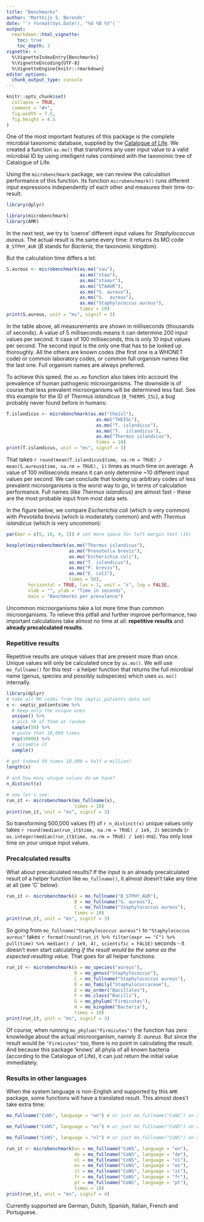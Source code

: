 ```yaml
---
title: "Benchmarks"
author: "Matthijs S. Berends"
date: '`r format(Sys.Date(), "%d %B %Y")`'
output: 
  rmarkdown::html_vignette:
    toc: true
    toc_depth: 3
vignette: >
  %\VignetteIndexEntry{Benchmarks}
  %\VignetteEncoding{UTF-8}
  %\VignetteEngine{knitr::rmarkdown}
editor_options: 
  chunk_output_type: console
---
```


```r
knitr::opts_chunk$set(
  collapse = TRUE,
  comment = "#>",
  fig.width = 7.5,
  fig.height = 4.5
)
```

One of the most important features of this package is the complete microbial taxonomic database, supplied by the [Catalogue of Life](http://catalogueoflife.org). We created a function `as.mo()` that transforms any user input value to a valid microbial ID by using intelligent rules combined with the taxonomic tree of Catalogue of Life.

Using the `microbenchmark` package, we can review the calculation performance of this function. Its function `microbenchmark()` runs different input expressions independently of each other and measures their time-to-result.

```r
library(dplyr)
```

```r
library(microbenchmark)
library(AMR)
```

In the next test, we try to 'coerce' different input values for *Staphylococcus aureus*. The actual result is the same every time: it returns its MO code `B_STPHY_AUR` (*B* stands for *Bacteria*, the taxonomic kingdom). 

But the calculation time differs a lot:

```r
S.aureus <- microbenchmark(as.mo("sau"),
                           as.mo("stau"),
                           as.mo("staaur"),
                           as.mo("STAAUR"),
                           as.mo("S. aureus"),
                           as.mo("S.  aureus"),
                           as.mo("Staphylococcus aureus"),
                           times = 10)
print(S.aureus, unit = "ms", signif = 3)
```

In the table above, all measurements are shown in milliseconds (thousands of seconds). A value of 5 milliseconds means it can determine 200 input values per second. It case of 100 milliseconds, this is only 10 input values per second. The second input is the only one that has to be looked up thoroughly. All the others are known codes (the first one is a WHONET code) or common laboratory codes, or common full organism names like the last one. Full organism names are always preferred.

To achieve this speed, the `as.mo` function also takes into account the prevalence of human pathogenic microorganisms. The downside is of course that less prevalent microorganisms will be determined less fast. See this example for the ID of *Thermus islandicus* (`B_THERMS_ISL`), a bug probably never found before in humans:

```r
T.islandicus <- microbenchmark(as.mo("theisl"),
                                 as.mo("THEISL"),
                                 as.mo("T. islandicus"),
                                 as.mo("T.  islandicus"),
                                 as.mo("Thermus islandicus"),
                                 times = 10)
print(T.islandicus, unit = "ms", signif = 3)
```

That takes `r round(mean(T.islandicus$time, na.rm = TRUE) / mean(S.aureus$time, na.rm = TRUE), 1)` times as much time on average. A value of 100 milliseconds means it can only determine ~10 different input values per second. We can conclude that looking up arbitrary codes of less prevalent microorganisms is the worst way to go, in terms of calculation performance. Full names (like *Thermus islandicus*) are almost fast - these are the most probable input from most data sets.

In the figure below, we compare *Escherichia coli* (which is very common) with *Prevotella brevis* (which is moderately common) and with *Thermus islandicus* (which is very uncommon):

```r
par(mar = c(5, 16, 4, 2)) # set more space for left margin text (16)

boxplot(microbenchmark(as.mo("Thermus islandicus"),
                       as.mo("Prevotella brevis"),
                       as.mo("Escherichia coli"),
                       as.mo("T. islandicus"),
                       as.mo("P. brevis"),
                       as.mo("E. coli"),
                       times = 50),
        horizontal = TRUE, las = 1, unit = "s", log = FALSE,
        xlab = "", ylab = "Time in seconds",
        main = "Benchmarks per prevalence")
```

Uncommon microorganisms take a lot more time than common microorganisms. To relieve this pitfall and further improve performance, two important calculations take almost no time at all: **repetitive results** and **already precalculated results**.

### Repetitive results

Repetitive results are unique values that are present more than once. Unique values will only be calculated once by `as.mo()`. We will use `mo_fullname()` for this test - a helper function that returns the full microbial name (genus, species and possibly subspecies) which uses `as.mo()` internally.

```r
library(dplyr)
# take all MO codes from the septic_patients data set
x <- septic_patients$mo %>%
  # keep only the unique ones
  unique() %>%
  # pick 50 of them at random
  sample(50) %>%
  # paste that 10,000 times
  rep(10000) %>%
  # scramble it
  sample()
  
# got indeed 50 times 10,000 = half a million?
length(x)

# and how many unique values do we have?
n_distinct(x)

# now let's see:
run_it <- microbenchmark(mo_fullname(x),
                         times = 10)
print(run_it, unit = "ms", signif = 3)
```

So transforming 500,000 values (!!) of `r n_distinct(x)` unique values only takes `r round(median(run_it$time, na.rm = TRUE) / 1e9, 2)` seconds (`r as.integer(median(run_it$time, na.rm = TRUE) / 1e6)` ms). You only lose time on your unique input values.

### Precalculated results

What about precalculated results? If the input is an already precalculated result of a helper function like `mo_fullname()`, it almost doesn't take any time at all (see 'C' below):

```r
run_it <- microbenchmark(A = mo_fullname("B_STPHY_AUR"),
                         B = mo_fullname("S. aureus"),
                         C = mo_fullname("Staphylococcus aureus"),
                         times = 10)
print(run_it, unit = "ms", signif = 3)
```

So going from `mo_fullname("Staphylococcus aureus")` to `"Staphylococcus aureus"` takes `r format(round(run_it %>% filter(expr == "C") %>% pull(time) %>% median() / 1e9, 4), scientific = FALSE)` seconds - it doesn't even start calculating *if the result would be the same as the expected resulting value*. That goes for all helper functions:

```r
run_it <- microbenchmark(A = mo_species("aureus"),
                         B = mo_genus("Staphylococcus"),
                         C = mo_fullname("Staphylococcus aureus"),
                         D = mo_family("Staphylococcaceae"),
                         E = mo_order("Bacillales"),
                         F = mo_class("Bacilli"),
                         G = mo_phylum("Firmicutes"),
                         H = mo_kingdom("Bacteria"),
                         times = 10)
print(run_it, unit = "ms", signif = 3)
```

Of course, when running `mo_phylum("Firmicutes")` the function has zero knowledge about the actual microorganism, namely *S. aureus*. But since the result would be `"Firmicutes"` too, there is no point in calculating the result. And because this package 'knows' all phyla of all known bacteria (according to the Catalogue of Life), it can just return the initial value immediately.

### Results in other languages

When the system language is non-English and supported by this `AMR` package, some functions will have a translated result. This almost does't take extra time:

```r
mo_fullname("CoNS", language = "en") # or just mo_fullname("CoNS") on an English system

mo_fullname("CoNS", language = "es") # or just mo_fullname("CoNS") on a Spanish system

mo_fullname("CoNS", language = "nl") # or just mo_fullname("CoNS") on a Dutch system

run_it <- microbenchmark(en = mo_fullname("CoNS", language = "en"),
                         de = mo_fullname("CoNS", language = "de"),
                         nl = mo_fullname("CoNS", language = "nl"),
                         es = mo_fullname("CoNS", language = "es"),
                         it = mo_fullname("CoNS", language = "it"),
                         fr = mo_fullname("CoNS", language = "fr"),
                         pt = mo_fullname("CoNS", language = "pt"),
                         times = 10)
print(run_it, unit = "ms", signif = 4)
```

Currently supported are German, Dutch, Spanish, Italian, French and Portuguese.
